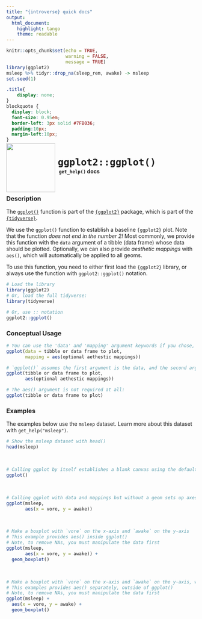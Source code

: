 ```yaml
---
title: "{introverse} quick docs"
output: 
  html_document:
    highlight: tango
    theme: readable
---
```



```r
knitr::opts_chunk$set(echo = TRUE, 
                      warning = FALSE, 
                      message = TRUE)
library(ggplot2)
msleep %>% tidyr::drop_na(sleep_rem, awake) -> msleep
set.seed(1)
```

```css
.title{
    display: none;
}
blockquote {
  display: block;
  font-size: 0.95em;
  border-left: 3px solid #7FB036;
  padding:10px;
  margin-left:10px;
}
```

<div>
<br>
 <img src = "logo.png" style = "float:left;height:130px;margin-top:-30px;">
 <span style = "font-weight:bold;font-size:30px;"> 
  &nbsp;<code>ggplot2::ggplot()</code>
 </span>
 <br>
 <b>&nbsp;&nbsp;&nbsp;<code>get_help()</code> docs</b>
</div>
<br>

### Description

The [`ggplot()`](https://ggplot2.tidyverse.org/reference/ggplot.html) function is part of the [`{ggplot2}`](https://ggplot2.tidyverse.org/) package, which is part of the [`{tidyverse}`](https://www.tidyverse.org/).

We use the `ggplot()` function to establish a baseline `{ggplot2}` plot. Note that the function _does not end in the number 2!_ Most commonly, we provide this function with the `data` argument of a tibble (data frame) whose data should be plotted. Optionally, we can also provide _aesthetic mappings_ with `aes()`, which will automatically be applied to all geoms.


<!-- Add the following if the topic is a function that does NOT come with base R, and uncomment/fill in the subsequent multiline HTML comment: -->
To use this function, you need to either first load the `{ggplot2}` library, or always use the function with `ggplot2::ggplot()` notation.

```r
# Load the library
library(ggplot2)
# Or, load the full tidyverse:
library(tidyverse)

# Or, use :: notation
ggplot2::ggplot()
```

### Conceptual Usage

```r

# You can use the 'data' and 'mapping' argument keywords if you chose, but they are not required
ggplot(data = tibble or data frame to plot, 
       mapping = aes(optional aethestic mappings))

# `ggplot()` assumes the first argument is the data, and the second argument (if present) is aethetics
ggplot(tibble or data frame to plot,
       aes(optional aethestic mappings))

# The aes() argument is not required at all:
ggplot(tibble or data frame to plot)
```

### Examples

The examples below use the `msleep` dataset. Learn more about this dataset with `get_help("msleep")`.

```r
# Show the msleep dataset with head()
head(msleep)
```

<br>

```r
# Calling ggplot by itself establishes a blank canvas using the default theme:
ggplot()
```

<br>

```r
# Calling ggplot with data and mappings but without a geom sets up axes:
ggplot(msleep, 
       aes(x = vore, y = awake)) 
```

<br>

```r
# Make a boxplot with `vore` on the x-axis and `awake` on the y-axis
# This example provides aes() inside ggplot()
# Note, to remove NAs, you must manipulate the data first
ggplot(msleep, 
       aes(x = vore, y = awake)) + 
  geom_boxplot()
```

<br>

```r
# Make a boxplot with `vore` on the x-axis and `awake` on the y-axis, with aes() on its own
# This examples provides aes() separately, outside of ggplot()
# Note, to remove NAs, you must manipulate the data first
ggplot(msleep) + 
  aes(x = vore, y = awake) + 
  geom_boxplot()
```
